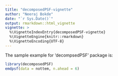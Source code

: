 ```yaml
---
title: "decomposedPSF-vignette"
author: "Neeraj Bokde"
date: "`r Sys.Date()`"
output: rmarkdown::html_vignette
vignette: >
  %\VignetteIndexEntry{decomposedPSF-vignette}
  %\VignetteEngine{knitr::rmarkdown}
  %\VignetteEncoding{UTF-8}
---
```



The sample example for 'decompsedPSF' package is:
```r
library(decomposedPSF)
emdpsf(data = nottem, n.ahead = 6)
```
